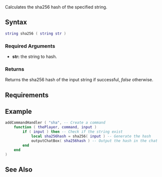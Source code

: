 
{{Server client function}}

{{Note box|returns an uppercase string, so make sure you string.upper() anything else you are checking against that has been sha256'd elsewhere.}}
{{Tip|The sha module and this function may conflict with eachother, if you use this function uninstall the module!}}


Calculates the sha256 hash of the specified string.

==Syntax==
<syntaxhighlight lang="lua">string sha256 ( string str )</syntaxhighlight>

===Required Arguments===
*'''str:''' the string to hash.

===Returns===
Returns the sha256 hash of the input string if successful, ''false'' otherwise.

==Requirements==
{{Requirements|1.3.1-9.04836|1.3.1-9.04836|}}

==Example==
<syntaxhighlight lang="lua">
addCommandHandler ( "sha", -- Create a command
	function ( thePlayer, command, input )
		if ( input ) then -- Check if the string exist
			local sha256hash = sha256( input ) -- Generate the hash
			outputChatBox( sha256hash ) -- Output the hash in the chat
		end
	end
)
</syntaxhighlight>

==See Also==
{{Utility functions}}